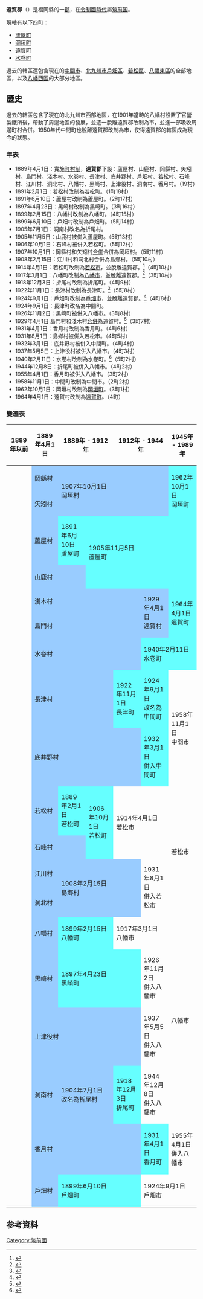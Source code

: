 {{日本郡
| 郡 = 遠賀郡
| 日文原名 = 遠賀郡
| 平假名 = おんがぐん
| 羅馬字拼音 = Onga-gun
| 地圖 = [[File:Onga_District_in_Fukuoka_Prefecture.png|250px]]
| 都道府縣 = 福岡縣
| 編號 = 
| 町 = 4
| 村 = 
| 經度 = 
| 緯度 = 
| 註記 = 
|}}
'''遠賀郡'''（{{jpn|j=遠賀郡|hg=おんがぐん|rm=Onga gun|f=y}}）是福岡縣的一[[郡|郡]]，在[[令制國時代|令制國時代]]屬[[筑前国|筑前国]]。

現轄有以下四町：
*[[蘆屋町|蘆屋町]]
*[[岡垣町|岡垣町]]
*[[遠賀町|遠賀町]]
*[[水卷町|水卷町]]

過去的轄區還包含現在的[[中間市|中間市]]、[[北九州市|北九州市]][[戶畑區|戶畑區]]、[[若松區|若松區]]、[[八幡東區|八幡東區]]的全部地區，以及[[八幡西區|八幡西區]]的大部分地區。

==歷史==
過去的轄區包含了現在的北九州市西部地區，在1901年當時的八幡村設置了官營製鐵所後，帶動了周邊地區的發展，並逐一脫離遠賀郡改制為市，並進一部吸收周邊町村合併。1950年代中間町也脫離遠賀郡改制為市，使得遠賀郡的轄區成為現今的狀態。

===年表===
* 1889年4月1日：實施[[町村制|町村制]]，'''遠賀郡'''下設：蘆屋村、山鹿村、岡縣村、矢矧村、島門村、淺木村、水卷村、長津村、底井野村、戶畑村、若松村、石峰村、江川村、洞北村、八幡村、黑崎村、上津役村、洞南村、香月村。（19村）
* 1891年2月1日：若松村改制為若松町。（1町18村）
* 1891年6月10日：蘆屋村改制為蘆屋町。（2町17村）
* 1897年4月23日：黑崎村改制為黑崎町。（3町16村）
* 1899年2月15日：八幡村改制為八幡町。（4町15村）
* 1899年6月10日：戶畑村改制為戶畑町。（5町14村）
* 1905年7月1日：洞南村改名為折尾村。
* 1905年11月5日：山鹿村被併入蘆屋町。（5町13村）
* 1906年10月1日：石峰村被併入若松町。（5町12村）
* 1907年10月1日：岡縣村和矢矧村[[市町村合併|合併]]合併為岡垣村。（5町11村）
* 1908年2月15日：江川村和洞北村合併為島鄉村。（5町10村）
* 1914年4月1日：若松町改制為[[若松市|若松市]]，並脫離遠賀郡。<ref>{{cite web| language =ja| publisher =北九州市政府| title =若松區的歷史、文化－北九州市成立前| url =http://www.city.kitakyushu.jp/pcp_portal/PortalServlet?DISPLAY_ID=DIRECT&NEXT_DISPLAY_ID=U000004&CONTENTS_ID=5231| accessdate =2009-05-19}}{{dead link|date=2018年1月 |bot=InternetArchiveBot |fix-attempted=yes }}</ref>（4町10村）
* 1917年3月1日：八幡町改制為[[八幡市_(福岡縣)|八幡市]]，並脫離遠賀郡。<ref>{{cite web| language =ja| publisher =北九州市政府| title =八幡東區的歷史、文化 - 八幡東區的歷史| url =http://www.city.kitakyushu.jp/pcp_portal/PortalServlet?DISPLAY_ID=DIRECT&NEXT_DISPLAY_ID=U000004&CONTENTS_ID=2668| accessdate =2009-05-22}}{{dead link|date=十月 2017 |bot=InternetArchiveBot }}</ref>（3町10村）
* 1918年12月3日：折尾村改制為折尾町。（4町9村）
* 1922年11月1日：長津村改制為長津町。<ref>{{cite web| language =ja| publisher =中間市政府| title =中間市的歷史年表| url =http://www.city.nakama.fukuoka.jp/nakama_city/nakama_history/index.html| accessdate =2009-07-18| deadurl =yes| archiveurl =https://web.archive.org/web/20021230173128/http://www.city.nakama.fukuoka.jp/nakama_city/nakama_history/index.html| archivedate =2002-12-30}}</ref>（5町8村）
* 1924年9月1日：戶畑町改制為[[戶畑市|戶畑市]]，並脫離遠賀郡。<ref>{{cite web| language =ja| publisher =北九州市政府| title =戶畑區的歷史、文化－戶畑區的簡史| url =http://www.city.kitakyushu.jp/pcp_portal/PortalServlet?DISPLAY_ID=DIRECT&NEXT_DISPLAY_ID=U000004&CONTENTS_ID=3369| accessdate =2009-05-19}}{{dead link|date=十月 2017 |bot=InternetArchiveBot }}</ref>（4町8村）
* 1924年9月1日：長津町改名為中間町。
* 1926年11月2日：黑崎町被併入八幡市。（3町8村）
* 1929年4月1日 島門村和淺木村[[市町村合併|合併]]為遠賀村。<ref>{{cite web | language = ja | publisher = 遠賀町公所 | title = 町導航 | url = http://www.town.onga.lg.jp/machi_navi/gaiyo/cyomei/index.html | author =  | date = 2006-09-15 | accessdate = 2010-02-19 | archive-date = 2021-05-12 | archive-url = https://web.archive.org/web/20210512174641/http://www.town.onga.lg.jp/machi_navi/gaiyo/cyomei/index.html | dead-url = no }}</ref>（3町7村）
* 1931年4月1日：香月村改制為香月町。（4町6村）
* 1931年8月1日：島鄉村被併入若松市。（4町5村）
* 1932年3月1日：底井野村被併入中間町。（4町4村）
* 1937年5月5日：上津役村被併入八幡市。（4町3村）
* 1940年2月11日：水卷村改制為水卷町。<ref>{{cite web| language =ja| publisher =水卷町公所| title =町的案內| url =http://www.town.mizumaki.lg.jp/town/about/tw_01_01.htm#1| author =| date =| accessdate =2010-02-17| deadurl =yes| archiveurl =https://web.archive.org/web/20091027075739/http://www.town.mizumaki.lg.jp/town/about/tw_01_01.htm#1| archivedate =2009-10-27}}</ref>（5町2村）
* 1944年12月8日：折尾町被併入八幡市。（4町2村）
* 1955年4月1日：香月町被併入八幡市。（3町2村）
* 1958年11月1日：中間町改制為中間市。（2町2村）
* 1962年10月1日：岡垣村改制為[[岡垣町|岡垣町]]。（3町1村）
* 1964年4月1日：遠賀村改制為[[遠賀町|遠賀町]]。（4町）

===變遷表===
{| class="wikitable" style="font-size:x-small"
! 1889年以前
! 1889年4月1日
! colspan="2" | 1889年 - 1912年
! colspan="2" | 1912年 - 1944年
! colspan="2" | 1945年 - 1989年
! 1989年 - 現在
! 現在
|-
|
| style="background-color:#9cf;" | 岡縣村
| rowspan=2 colspan=4 style="background-color:#9cf;" | 1907年10月1日<br />岡垣村
| rowspan=2 colspan=4 style="background-color:#6ff;" | 1962年10月1日<br />岡垣町
|-
|
| style="background-color:#9cf;" | 矢矧村
|-
|
| style="background-color:#9cf;" | 蘆屋村
| style="background-color:#6ff;" | 1891年6月10日<br />蘆屋町
| rowspan="2" colspan=7 style="background-color:#6ff;" | 1905年11月5日<br />蘆屋町
|-
|
| colspan=2 style="background-color:#9cf;" | 山鹿村
|-
|
| colspan=4 style="background-color:#9cf;" | 淺木村
| rowspan=2 style="background-color:#9cf;" | 1929年4月1日<br />遠賀村
| rowspan=2 colspan=4 style="background-color:#6ff;" | 1964年4月1日<br />遠賀町
|-
|
| colspan=4 style="background-color:#9cf;" | 島門村
|-
|
| colspan=4 style="background-color:#9cf;" | 水卷村
| colspan=5 style="background-color:#6ff;" | 1940年2月11日<br />水卷町
|-
|
| colspan=3 style="background-color:#9cf;" | 長津村
| style="background-color:#6ff;" | 1922年11月1日<br />長津町
| style="background-color:#6ff;" | 1924年9月1日<br />改名為中間町
| rowspan=2 colspan=4 | 1958年11月1日<br />中間市
|-
|
| colspan=4 style="background-color:#9cf;" | 底井野村
| style="background-color:#6ff;" | 1932年3月1日<br />併入中間町
|-
|
| style="background-color:#9cf;" | 若松村
| style="background-color:#6ff;" | 1889年2月1日<br />若松町
| rowspan=2 style="background-color:#6ff;" | 1906年10月1日<br />若松町
| rowspan=2 colspan=2 | 1914年4月1日<br />若松市
| rowspan=4 | 若松市
| rowspan=10 colspan=3 | 1963年2月10日<br />北九州市
|-
|
| colspan=2 style="background-color:#9cf;" | 石峰村
|-
|
| style="background-color:#9cf;" | 江川村
| rowspan=2 colspan=3 style="background-color:#9cf;" | 1908年2月15日<br />島鄉村
| rowspan=2 | 1931年8月1日<br />併入若松市
|-
|
| style="background-color:#9cf;" | 洞北村
|-
|
| style="background-color:#9cf;" | 八幡村
| colspan="2" style="background-color:#6ff;" | 1899年2月15日<br />八幡町
| colspan=2 | 1917年3月1日<br />八幡市
| rowspan=4 | 八幡市
|-
|
| style="background-color:#9cf;" | 黑崎村
| colspan=3 style="background-color:#6ff;" | 1897年4月23日<br />黑崎町
| 1926年11月2日<br />併入八幡市
|-
|
| colspan=4 style="background-color:#9cf;" | 上津役村
| 1937年5月5日<br />併入八幡市
|-
|
| style="background-color:#9cf;" | 洞南村
| colspan=2 style="background-color:#9cf;" | 1904年7月1日<br />改名為折尾村
| style="background-color:#6ff;" | 1918年12月3日<br />折尾町
| 1944年12月8日<br />併入八幡市
|-
|
| colspan=4 style="background-color:#9cf;" | 香月村
| style="background-color:#6ff;" | 1931年4月1日<br />香月町
| 1955年4月1日<br />併入八幡市
|-
|
| style="background-color:#9cf;" | 戶畑村
| colspan=3 style="background-color:#6ff;" | 1899年6月10日<br />戶畑町
| colspan=2 | 1924年9月1日<br />戶畑市
|}

==参考資料==
{{reflist}}

{{福岡縣}}
{{筑紫二國的郡}}

{{Authority control}}
[[Category:筑前國|Category:筑前國]]